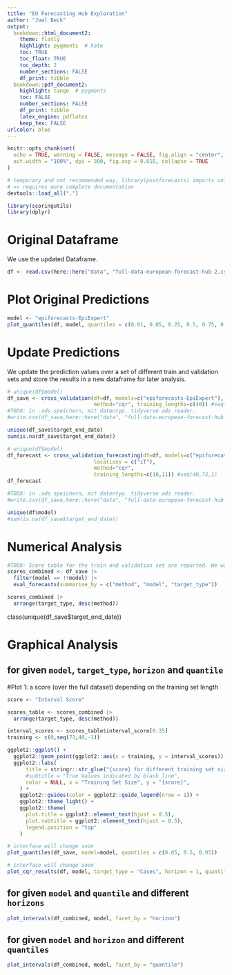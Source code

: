 ```yaml
---
title: "EU Forecasting Hub Exploration"
author: "Joel Beck"
output:
  bookdown::html_document2:
    theme: flatly
    highlight: pygments  # kate
    toc: TRUE
    toc_float: TRUE
    toc_depth: 2
    number_sections: FALSE
    df_print: tibble
  bookdown::pdf_document2:
    highlight: tango  # pygments
    toc: FALSE
    number_sections: FALSE
    df_print: tibble
    latex_engine: pdflatex
    keep_tex: FALSE
urlcolor: blue
---
```


```r
knitr::opts_chunk$set(
  echo = TRUE, warning = FALSE, message = FALSE, fig.align = "center",
  out.width = "100%", dpi = 300, fig.asp = 0.618, collapse = TRUE
)
```

```r
# temporary and not recommended way, library(postforecasts) imports only functions with @export tag 
# => requires more complete documentation
devtools::load_all(".")

library(scoringutils)
library(dplyr)
```

# Original Dataframe

We use the updated Dataframe.

```r
df <- read.csv(here::here("data", "full-data-european-forecast-hub-2.csv"))
```

# Plot Original Predictions

```r
model <- "epiforecasts-EpiExpert"
plot_quantiles(df, model, quantiles = c(0.01, 0.05, 0.25, 0.5, 0.75, 0.95, 0.99))
```

# Update Predictions

We update the prediction values over a set of different train and validation sets and store the results in a new dataframe for later analysis.

```r
# unique(df$model)
df_save <- cross_validation(df=df, models=c("epiforecasts-EpiExpert"),
                            method="cqr", training_lengths=c(40)) #seq(40,73,1)
#TODO: in .ads speichern, mit datentyp. tidyverse ads reader.
#write.csv(df_save,here::here("data", "full-data-european-forecast-hub-2-updated-epiforecasts-EpiExpert.csv"), row.names = FALSE)

unique(df_save$target_end_date)
sum(is.na(df_save$target_end_date))
```
 
```r
# unique(df$model)
df_forecast <- cross_validation_forecasting(df=df, models=c("epiforecasts-EpiExpert"),
                            locations = c("iT"),
                            method="cqr", 
                            training_lengths=c(10,11)) #seq(40,73,1)
df_forecast

#TODO: in .ads speichern, mit datentyp. tidyverse ads reader.
#write.csv(df_save,here::here("data", "full-data-european-forecast-hub-2-updated-epiforecasts-EpiExpert.csv"), row.names = FALSE)

unique(df$model)
#sum(is.na(df_save$target_end_date))
```
 
 
# Numerical Analysis

```r
#TODO: Score table for the train and validation set are reported. We want to separate them
scores_combined <- df_save |>
  filter(model == !!model) |>
  eval_forecasts(summarise_by = c("method", "model", "target_type"))

scores_combined |> 
  arrange(target_type, desc(method))
```

class(unique(df_save$target_end_date))

# Graphical Analysis

## for given `model`, `target_type`, `horizon` and `quantile`

#Plot 1: a score (over the full dataset) depending on the training set length

```r
score <- "Interval Score"

scores_table <- scores_combined |> 
  arrange(target_type, desc(method))

interval_scores <- scores_table$interval_score[0:35]
training <- c(0,seq(73,40,-1))

ggplot2::ggplot() + 
  ggplot2::geom_point(ggplot2::aes(x = training, y = interval_scores)) +
  ggplot2::labs(
      title = stringr::str_glue("{score} for different training set sizes {model} model"),
      #subtitle = "True Values indicated by black line",
      color = NULL, x = "Training Set Size", y = "{score}",
    ) +
    ggplot2::guides(color = ggplot2::guide_legend(nrow = 1)) +
    ggplot2::theme_light() +
    ggplot2::theme(
      plot.title = ggplot2::element_text(hjust = 0.5),
      plot.subtitle = ggplot2::element_text(hjust = 0.5),
      legend.position = "top"
    )

```

```r
# interface will change soon
plot_quantiles(df_save, model=model, quantiles = c(0.05, 0.5, 0.95))
```


```r
# interface will change soon
plot_cqr_results(df, model, target_type = "Cases", horizon = 1, quantile = 0.05)
```

## for given `model` and `quantile` and different `horizons`

```r
plot_intervals(df_combined, model, facet_by = "horizon")
```

## for given `model` and `horizon` and different `quantiles`

```r
plot_intervals(df_combined, model, facet_by = "quantile")
```

